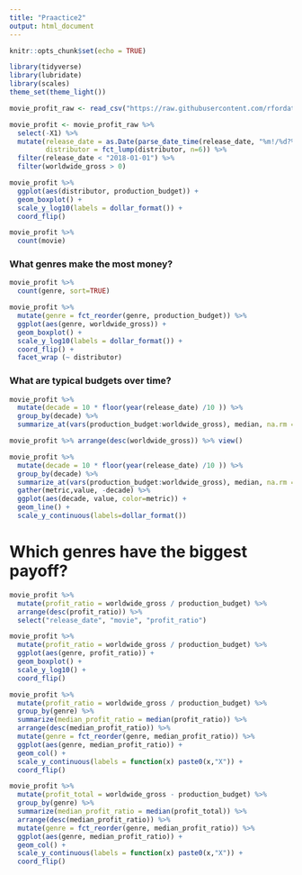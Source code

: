 ```yaml
---
title: "Praactice2"
output: html_document
---
```


```r
knitr::opts_chunk$set(echo = TRUE)
```

```r
library(tidyverse)
library(lubridate)
library(scales)
theme_set(theme_light())

```

```r
movie_profit_raw <- read_csv("https://raw.githubusercontent.com/rfordatascience/tidytuesday/master/data/2018/2018-10-23/movie_profit.csv")
```

```r
movie_profit <- movie_profit_raw %>%
  select(-X1) %>%
  mutate(release_date = as.Date(parse_date_time(release_date, "%m!/%d?%Y")),
         distributor = fct_lump(distributor, n=6)) %>%
  filter(release_date < "2018-01-01") %>%
  filter(worldwide_gross > 0)
```

```r
movie_profit %>%
  ggplot(aes(distributor, production_budget)) +
  geom_boxplot() +
  scale_y_log10(labels = dollar_format()) + 
  coord_flip()
```

```r
movie_profit %>%
  count(movie)
```


### What genres make the most money?

```r
movie_profit %>%
  count(genre, sort=TRUE)
```


```r
movie_profit %>%
  mutate(genre = fct_reorder(genre, production_budget)) %>%
  ggplot(aes(genre, worldwide_gross)) +
  geom_boxplot() +
  scale_y_log10(labels = dollar_format()) + 
  coord_flip() +
  facet_wrap (~ distributor)
```


### What are typical budgets over time?

```r
movie_profit %>%
  mutate(decade = 10 * floor(year(release_date) /10 )) %>%
  group_by(decade) %>%
  summarize_at(vars(production_budget:worldwide_gross), median, na.rm = TRUE)
```
```r
movie_profit %>% arrange(desc(worldwide_gross)) %>% view()
```

```r
movie_profit %>%
  mutate(decade = 10 * floor(year(release_date) /10 )) %>%
  group_by(decade) %>%
  summarize_at(vars(production_budget:worldwide_gross), median, na.rm = TRUE) %>%
  gather(metric,value, -decade) %>%
  ggplot(aes(decade, value, color=metric)) +
  geom_line() +
  scale_y_continuous(labels=dollar_format())
```
# Which genres have the biggest payoff?

```r
movie_profit %>%
  mutate(profit_ratio = worldwide_gross / production_budget) %>%
  arrange(desc(profit_ratio)) %>%
  select("release_date", "movie", "profit_ratio")
```

```r
movie_profit %>%
  mutate(profit_ratio = worldwide_gross / production_budget) %>%
  ggplot(aes(genre, profit_ratio)) +
  geom_boxplot() +
  scale_y_log10() +
  coord_flip()
```

```r
movie_profit %>%
  mutate(profit_ratio = worldwide_gross / production_budget) %>%
  group_by(genre) %>%
  summarize(median_profit_ratio = median(profit_ratio)) %>%
  arrange(desc(median_profit_ratio)) %>%
  mutate(genre = fct_reorder(genre, median_profit_ratio)) %>%
  ggplot(aes(genre, median_profit_ratio)) +
  geom_col() +
  scale_y_continuous(labels = function(x) paste0(x,"X")) +
  coord_flip()
```



```r
movie_profit %>%
  mutate(profit_total = worldwide_gross - production_budget) %>%
  group_by(genre) %>%
  summarize(median_profit_ratio = median(profit_total)) %>%
  arrange(desc(median_profit_ratio)) %>%
  mutate(genre = fct_reorder(genre, median_profit_ratio)) %>%
  ggplot(aes(genre, median_profit_ratio)) +
  geom_col() +
  scale_y_continuous(labels = function(x) paste0(x,"X")) +
  coord_flip()
```


